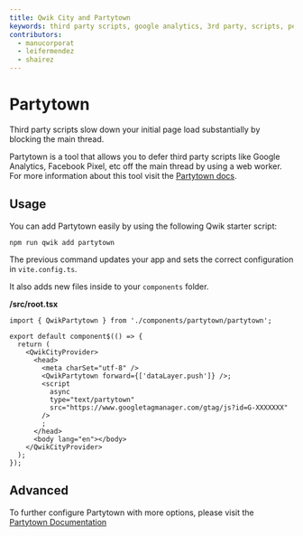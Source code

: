 ```yaml
---
title: Qwik City and Partytown
keywords: third party scripts, google analytics, 3rd party, scripts, performance
contributors:
  - manucorporat
  - leifermendez
  - shairez
---
```


# Partytown

Third party scripts slow down your initial page load substantially by blocking the main thread.

Partytown is a tool that allows you to defer third party scripts like Google Analytics, Facebook Pixel, etc off the main thread by using a web worker.
For more information about this tool visit the [Partytown docs](https://partytown.builder.io/).

## Usage

You can add Partytown easily by using the following Qwik starter script:

```shell
npm run qwik add partytown
```

The previous command updates your app and sets the correct configuration in `vite.config.ts`.

It also adds new files inside to your `components` folder.

**/src/root.tsx**

```tsx
import { QwikPartytown } from './components/partytown/partytown';

export default component$(() => {
  return (
    <QwikCityProvider>
      <head>
        <meta charSet="utf-8" />
        <QwikPartytown forward={['dataLayer.push']} />;
        <script
          async
          type="text/partytown"
          src="https://www.googletagmanager.com/gtag/js?id=G-XXXXXXX"
        />
        ;
      </head>
      <body lang="en"></body>
    </QwikCityProvider>
  );
});
```

## Advanced

To further configure Partytown with more options, please visit the [Partytown Documentation](https://partytown.builder.io/configuration)
